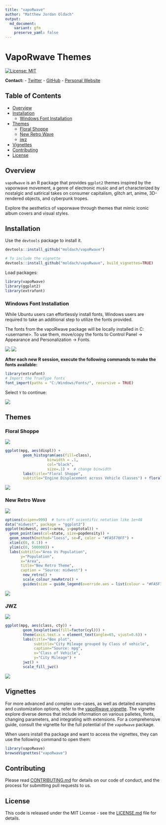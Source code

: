 ```yaml
---
title: "vapoRwave"
author: "Matthew Jordan Oldach"
output: 
  md_document:
    variant: gfm
    preserve_yaml: false 
---
```


# VapoRwave Themes

[![License:
MIT](https://img.shields.io/badge/License-MIT-yellow.svg)](https://github.com/moldach/vapoRwave/blob/master/LICENSE.md)

**Contact:**
- [Twitter](https://twitter.com/moldach)
- [GitHub](https://github.com/moldach)
- [Personal Website](https://moldach.github.io/)

## Table of Contents
- [Overview](#overview)
- [Installation](#installation)
  - [Windows Font Installation](#windows-font-installation)
- [Themes](#themes)
  - [Floral Shoppe](#floral-shoppe)
  - [New Retro Wave](#new-retro-wave)
  - [jwz](#jwz)
- [Vignettes](#vignettes)
- [Contributing](#contributing)
- [License](#license)

## Overview

`vapoRwave` is an R package that provides `ggplot2` themes inspired by the vaporwave movement, a genre of electronic music and art characterized by nostalgic and satirical takes on consumer capitalism, glitch art, anime, 3D-rendered objects, and cyberpunk tropes.

Explore the aesthetics of vaporwave through themes that mimic iconic album covers and visual styles.

## Installation

Use the `devtools` package to install it.

```r
devtools::install_github("moldach/vapoRwave")

# To include the vignette
devtools::install_github("moldach/vapoRwave", build_vignettes=TRUE)
```

Load packages:

```r
library(vapoRwave)
library(ggplot2)
library(extrafont)
```

### Windows Font Installation

While Ubuntu users can effortlessly install fonts, Windows users are required to take an additional step to utilize the fonts provided.

The fonts from the vapoRwave package will be locally installed in C:\Windows\Users\<username>\MyFonts\. To use them, move/copy the fonts to Control Panel -> Appearance and Personalization -> Fonts.

![](vignettes/figure-gfm/load-windows-fonts-00.png)
![](vignettes/figure-gfm/load-windows-fonts-01.png)

**After each new R session, execute the following commands to make the fonts available:**

```r
library(extrafont)
# Import the TrueType fonts
font_import(paths = "C:/Windows/Fonts/", recursive = TRUE)
```

Select `Y` to continue:

![](vignettes/figure-gfm/load-windows-fonts-02.png)

## Themes

### Floral Shoppe 

![](vignettes/figure-gfm/FloralShoppe.png)

```r
ggplot(mpg, aes(displ)) + 
        geom_histogram(aes(fill=class), 
                   binwidth = .1, 
                   col="black", 
                   size=.1) +  # change binwidth
        labs(title="Floral Shoppe", 
        subtitle="Engine Displacement across Vehicle Classes") + floral_shoppe() + scale_fill_floralShoppe()
```

![](vignettes/figure-gfm/floralShoppe_01-1.png)

### New Retro Wave 

![](vignettes/figure-gfm/new_retro.jpg)

```r
options(scipen=999)  # turn-off scientific notation like 1e+48
data("midwest", package = "ggplot2")
ggplot(midwest, aes(x=area, y=poptotal)) + 
  geom_point(aes(col=state, size=popdensity)) + 
  geom_smooth(method="loess", se=F, color = "#FA5F70FF") + 
  xlim(c(0, 0.1)) + 
  ylim(c(0, 500000)) + 
  labs(subtitle="Area Vs Population", 
       y="Population", 
       x="Area", 
       title="New Retro Theme", 
       caption = "Source: midwest") + 
        new_retro() + 
        scale_colour_newRetro() +
        guides(size = guide_legend(override.aes = list(colour = "#FA5F70FF")))
```

![](vignettes/figure-gfm/newRetro_01-1.png)

### JWZ

![](vignettes/figure-gfm/jwz.jpg)

```r
ggplot(mpg, aes(class, cty)) +
        geom_boxplot(aes(fill=factor(cyl))) + 
        theme(axis.text.x = element_text(angle=65, vjust=0.6)) + 
        labs(title="Box plot", 
             subtitle="City Mileage grouped by Class of vehicle",
             caption="Source: mpg",
             x="Class of Vehicle",
             y="City Mileage") + 
        jwz() +
        scale_fill_jwz()
```

![](vignettes/figure-gfm/jwz_01-1.png)

## Vignettes

For more advanced and complex use-cases, as well as detailed examples and customization options, refer to the [vapoRwave vignette](doc/vapoRwave.html). The vignette explore diverse demos that include information on various palletes, fonts, changing parameters, and integrating with extensions. For a comprehensive guide, consult the vignette for the full potential of the `vapoRwave` package.

When users install tha package and want to access the vignettes, they can use the following command to open them:


```r
library(vapoRwave)
browseVignettes("vapoRwave")
```

## Contributing

Please read [CONTRIBUTING.md](CONTRIBUTING.md) for details on our code
of conduct, and the process for submitting pull requests to us.

## License

This code is released under the MIT License - see the [LICENSE.md](LICENSE.md) file for details.
